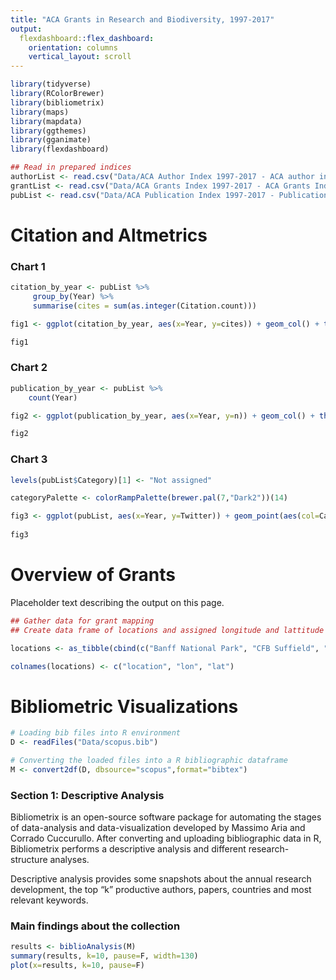 ```yaml
---
title: "ACA Grants in Research and Biodiversity, 1997-2017"
output: 
  flexdashboard::flex_dashboard:
    orientation: columns
    vertical_layout: scroll
---
```


```r
library(tidyverse)
library(RColorBrewer)
library(bibliometrix)
library(maps)
library(mapdata)
library(ggthemes)
library(gganimate)
library(flexdashboard)

## Read in prepared indices
authorList <- read.csv("Data/ACA Author Index 1997-2017 - ACA author index.csv", header=TRUE)
grantList <- read.csv("Data/ACA Grants Index 1997-2017 - ACA Grants Index.csv", header = TRUE)
pubList <- read.csv("Data/ACA Publication Index 1997-2017 - Publication index.csv")
```
Citation and Altmetrics
=====================================

### Chart 1

```r
citation_by_year <- pubList %>% 
     group_by(Year) %>% 
     summarise(cites = sum(as.integer(Citation.count))) 

fig1 <- ggplot(citation_by_year, aes(x=Year, y=cites)) + geom_col() + theme_classic() + labs(title="Citations by Year of Publication", x="Publication Year", y="Number of Citations")

fig1
```

### Chart 2

```r
publication_by_year <- pubList %>%
    count(Year)

fig2 <- ggplot(publication_by_year, aes(x=Year, y=n)) + geom_col() + theme_classic() + labs(title = "Number of Publications by Year", x="Publication Year", y="Number of articles")

fig2
```

### Chart 3

```r
levels(pubList$Category)[1] <- "Not assigned"

categoryPalette <- colorRampPalette(brewer.pal(7,"Dark2"))(14)

fig3 <- ggplot(pubList, aes(x=Year, y=Twitter)) + geom_point(aes(col=Category, size=Twitter)) + theme_classic() + labs(title="Tweets and ReTweets of ACA-funded Publications", y="Number of Tweets and ReTweets", x="Year of Publication") + scale_colour_manual(values = categoryPalette)
 
fig3
```

Overview of Grants
=====================================
Placeholder text describing the output on this page.
```r
## Gather data for grant mapping
## Create data frame of locations and assigned longitude and lattitude

locations <- as_tibble(cbind(c("Banff National Park", "CFB Suffield", "Elk Island National Park", "Foothills", "Jasper National Park", "Mountain", "Northern Boreal", "Parkland", "Prairie", "Waterton Lakes National Park", "Wood Buffalo National Park"), c("-115.92797", "-111.175004", "-112.857157", "-116.817049", "-117.954272", "-116.476799", "-116.569466", "-111.575478", "-112.336827", "-113.916624", "-112.876509"), c("51.496746", "50.277093", "53.608301", "54.187166", "52.873331", "52.37858", "57.015187", "52.990867", "50.583973", "49.083404", "59.439519")))

colnames(locations) <- c("location", "lon", "lat")


```

Bibliometric Visualizations
=====================================

```r
# Loading bib files into R environment
D <- readFiles("Data/scopus.bib")

# Converting the loaded files into a R bibliographic dataframe
M <- convert2df(D, dbsource="scopus",format="bibtex")
```

### Section 1: Descriptive Analysis

Bibliometrix is an open-source software package for automating the stages of data-analysis and data-visualization developed by Massimo Aria and Corrado Cuccurullo. After converting and uploading bibliographic data in R, Bibliometrix performs a descriptive analysis and different research-structure analyses.

Descriptive analysis provides some snapshots about the annual research development, the top "k" productive authors, papers, countries and most relevant keywords.

### Main findings about the collection

```r
results <- biblioAnalysis(M)
summary(results, k=10, pause=F, width=130)
plot(x=results, k=10, pause=F)
```
